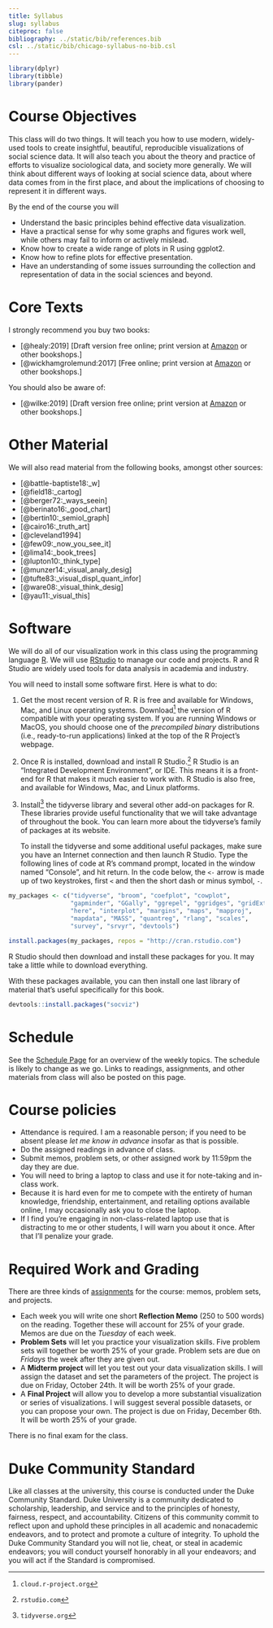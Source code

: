 ```yaml
---
title: Syllabus
slug: syllabus
citeproc: false
bibliography: ../static/bib/references.bib
csl: ../static/bib/chicago-syllabus-no-bib.csl
---
```


<!-- \bibliography{../static/bib/references.bib} So that RefTeX knows about the bibliography -->

```r
library(dplyr)
library(tibble)
library(pander)
```

[^courseinfo]: {-}
  `r blogdown::shortcode("courseinfo")`


# Course Objectives

This class will do two things. It will teach you how to use modern, widely-used tools to create insightful, beautiful, reproducible visualizations of social science data. It will also teach you about the theory and practice of efforts to visualize sociological data, and society more generally. We will think about different ways of looking at social science data, about where data comes from in the first place, and about the implications of choosing to represent it in different ways.

By the end of the course you will

- Understand the basic principles behind effective data visualization.
- Have a practical sense for why some graphs and figures work well,
  while others may fail to inform or actively mislead.
- Know how to create a wide range of plots in R using ggplot2.
- Know how to refine plots for effective presentation.
- Have an understanding of some issues surrounding the collection and
  representation of data in the social sciences and beyond.

# Core Texts

I strongly recommend you buy two books: 

- [@healy:2019] [Draft version free online; print version at [Amazon](https://amzn.to/2vfAixM) or other bookshops.]
- [@wickhamgrolemund:2017] [Free online; print version at [Amazon](https://www.amazon.com/R-Data-Science-Hadley-Wickham/dp/1491910399/) or other bookshops.]

You should also be aware of:

- [@wilke:2019] [Draft version free online; print version at  [Amazon](https://www.amazon.com/Fundamentals-Data-Visualization-Informative-Compelling/dp/1492031089) or other bookshops.]


# Other Material 

We will also read material from the following books, amongst other sources:

- [@battle-baptiste18:_w]
- [@field18:_cartog]
- [@berger72:_ways_seein]
- [@berinato16:_good_chart]
- [@bertin10:_semiol_graph]
- [@cairo16:_truth_art]
- [@cleveland1994]
- [@few09:_now_you_see_it]
- [@lima14:_book_trees]
- [@lupton10:_think_type]
- [@munzer14:_visual_analy_desig]
- [@tufte83:_visual_displ_quant_infor]
- [@ware08:_visual_think_desig]
- [@yau11:_visual_this]

# Software

We will do all of our visualization work in this class using the programming language [R](https://cran.r-project.org/). We will use [RStudio](https://www.rstudio.com/) to manage our code and projects. R and R Studio are widely used tools for data analysis in academia and industry.


You will need to install some software first. Here is what to do:

1. Get the most recent version of R. R is free and available for Windows, Mac, and Linux operating systems. Download^[`cloud.r-project.org`] the version of R compatible with your operating system. If you are running Windows or MacOS, you should choose one of the *precompiled binary* distributions (i.e., ready-to-run applications) linked at the top of the R Project's webpage. 
2. Once R is installed, download and install R Studio.^[`rstudio.com`] R Studio is an "Integrated Development Environment", or IDE. This means it is a front-end for R that makes it much easier to work with. R Studio is also free, and available for Windows, Mac, and Linux platforms.
3. Install^[`tidyverse.org`] the tidyverse library and several other add-on packages for R. These libraries provide useful functionality that we will take advantage of throughout the book. You can learn more about the tidyverse's family of packages at its website.

   To install the tidyverse and some additional useful packages, make sure you have an Internet connection and then launch R Studio. Type the following lines of code at R's command prompt, located in the window named "Console", and hit return. In the code below, the `<-` arrow is made up of two keystrokes, first `<` and then the short dash or minus symbol, `-`.

```r
my_packages <- c("tidyverse", "broom", "coefplot", "cowplot",
                 "gapminder", "GGally", "ggrepel", "ggridges", "gridExtra",
                 "here", "interplot", "margins", "maps", "mapproj",
                 "mapdata", "MASS", "quantreg", "rlang", "scales",
                 "survey", "srvyr", "devtools")

install.packages(my_packages, repos = "http://cran.rstudio.com")
```

R Studio should then download and install these packages for you. It may take a little while to download everything.

With these packages available, you can then install one last library of material that's useful specifically for this book.

```r
devtools::install.packages("socviz")
```

# Schedule

See the [Schedule Page](/schedule/) for an overview of the weekly topics. The schedule is likely to change as we go. Links to readings, assignments, and other materials from class will also be posted on this page. 

# Course policies

- Attendance is required. I am a reasonable person; if you need to be absent please _let me know in advance_ insofar as that is possible.
- Do the assigned readings in advance of class. 
- Submit memos, problem sets, or other assigned work by 11:59pm the day they are due. 
- You will need to bring a laptop to class and use it for note-taking and in-class work. 
- Because it is hard even for me to compete with the entirety of human knowledge, friendship, entertainment, and retailing options available online, I may occasionally ask you to close the laptop. 
- If I find you're engaging in non-class-related laptop use that is distracting to me or other students, I will warn you about it once. After that I'll penalize your grade.


# Required Work and Grading

There are three kinds of [assignments](assignments/) for the course: memos, problem sets, and projects. 

- Each week you will write one short **Reflection Memo** (250 to 500 words) on the reading. Together these will account for 25% of your grade. Memos are due on the _Tuesday_ of each week. 
- **Problem Sets** will let you practice your visualization skills. Five problem sets will together be worth 25% of your grade. Problem sets are due on _Fridays_ the week after they are given out.
- A **Midterm project** will let you test out your data visualization skills. I will assign the dataset and set the parameters of the project. The project is due on Friday, October 24th. It will be worth 25% of your grade. 
- A **Final Project** will allow you to develop a more substantial visualization or series of visualizations. I will suggest several possible datasets, or you can propose your own. The project is due on Friday, December 6th. It will be worth 25% of your grade. 

There is no final exam for the class.


# Duke Community Standard

Like all classes at the university, this course is conducted under the Duke Community Standard. Duke University is a community dedicated to scholarship, leadership, and service and to the principles of honesty, fairness, respect, and accountability. Citizens of this community commit to reflect upon and uphold these principles in all academic and nonacademic endeavors, and to protect and promote a culture of integrity. To uphold the Duke Community Standard you will not lie, cheat, or steal in academic endeavors; you will conduct yourself honorably in all your endeavors; and you will act if the Standard is compromised.
